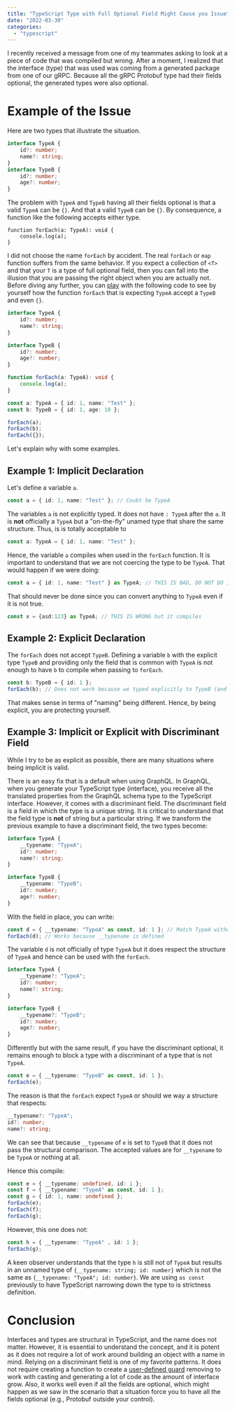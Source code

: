 ```yaml
---
title: "TypeScript Type with Full Optional Field Might Cause you Issue"
date: "2022-03-30"
categories:
  - "typescript"
---
```


I recently received a message from one of my teammates asking to look at a piece of code that was compiled but wrong. After a moment, I realized that the interface (type) that was used was coming from a generated package from one of our gRPC. Because all the gRPC Protobuf type had their fields optional, the generated types were also optional.

# Example of the Issue

Here are two types that illustrate the situation.

```typescript
interface TypeA {
    id?: number;
    name?: string;
}
interface TypeB {
    id?: number;
    age?: number;
}
```

The problem with `TypeA` and `TypeB` having all their fields optional is that a valid `TypeA` can be `{}`. And that a valid `TypeB` can be `{}`. By consequence, a function like the following accepts either type.

```
function forEach(a: TypeA): void {
    console.log(a);
}
```

I did not choose the name `forEach` by accident. The real `forEach` or `map` function suffers from the same behavior. If you expect a collection of `<T>` and that your `T` is a type of full optional field, then you can fall into the illusion that you are passing the right object when you are actually not. Before diving any further, you can [play](https://www.typescriptlang.org/play?#code/JYOwLgpgTgZghgYwgAgCoE8AOECCyDeAsAFDJnLAAmA-AFzIgCuAtgEbQDcJ5DczEdZAGcwUUAHMuxAL4kSoSLEQoM2AEIFu5KoKZtOWsnHED6e9lCmziJGIxAIwwAPYhkMZ1ACiiABYAKOHpVXABKegA3ZypNUnIEVyFnABsIADpk53FA0Ks5YgSQEWQgtCxcZABeAgpKegBGABpefnoAIlQIETbkaSlC4tZg8o1q-FqG5uMIBoAGXqlbTx8EALhcpe8-f1YN4g8t1f98aVygA) with the following code to see by yourself how the function `forEach` that is expecting `TypeA` accept a `TypeB` and even `{}`.

```typescript
interface TypeA {
    id?: number;
    name?: string;
}

interface TypeB {
    id?: number;
    age?: number;
}

function forEach(a: TypeA): void {
    console.log(a);
}

const a: TypeA = { id: 1, name: "Test" };
const b: TypeB = { id: 1, age: 10 };

forEach(a);
forEach(b);
forEach({});
```

Let's explain why with some examples.

## Example 1: Implicit Declaration

Let's define a variable `a`.

```typescript
const a = { id: 1, name: "Test" }; // Coubt be TypeA

``` 

The variables `a` is not explicitly typed. It does not have `: TypeA` after the `a`. It is **not** officially a `TypeA` but a "on-the-fly" unamed type that share the same structure. Thus, is is totally acceptable to 

```typescript
const a: TypeA = { id: 1, name: "Test" }; 
``` 

Hence, the variable `a` compiles when used in the `forEach` function. It is important to understand that we are not coercing the type to be `TypeA`. That would happen if we were doing:

```typescript
const a = { id: 1, name: "Test" } as TypeA; // THIS IS BAD, DO NOT DO IT but it compiles
```

That should never be done since you can convert anything to `TypeA` even if it is not true.

```typescript
const x = {asd:123} as TypeA; // THIS IS WRONG but it compiles
```

## Example 2: Explicit Declaration

The `forEach` does not accept `TypeB`. Defining a variable `b` with the explicit type `TypeB` and providing only the field that is common with `TypeA` is not enough to have `b` to compile when passing to `forEach`.

```typescript
const b: TypeB = { id: 1 };
forEach(b); // Does not work because we typed explicitly to TypeB (and having the right TypeB structure, hence no coearcing with as)
```

That makes sense in terms of "naming" being different. Hence, by being explicit, you are protecting yourself.

## Example 3: Implicit or Explicit with Discriminant Field

While I try to be as explicit as possible, there are many situations where being implicit is valid. 

There is an easy fix that is a default when using GraphQL. In GraphQL, when you generate your TypeScript type (interface), you receive all the translated properties from the GraphQL schema type to the TypeScript interface. However, it comes with a discriminant field. The discriminant field is a field in which the type is a unique string. It is critical to understand that the field type is **not** of string but a particular string. If we transform the previous example to have a discriminant field, the two types become:

```typescript {1,7}
interface TypeA {
    __typename: "TypeA";
    id?: number;
    name?: string;
}

interface TypeB {
    __typename: "TypeB";
    id?: number;
    age?: number;
}
```

With the field in place, you can write:

```typescript
const d = { __typename: "TypeA" as const, id: 1 }; // Match TypeA without specifying the type
forEach(d); // Works because __typename is defined
```
The variable `d` is not officially of type `TypeA` but it does respect the structure of `TypeA` and hence can be used with the `forEach`.

```typescript {1,7}
interface TypeA {
    __typename?: "TypeA";
    id?: number;
    name?: string;
}

interface TypeB {
    __typename?: "TypeB";
    id?: number;
    age?: number;
}
```

Differently but with the same result, if you have the discriminant optional, it remains enough to block a type with a discriminant of a type that is not `TypeA`.

```typescript
const e = { __typename: "TypeB" as const, id: 1 }; 
forEach(e);
```

The reason is that the `forEach` expect `TypeA` or should we way a structure that respects:

```typescript
__typename?: "TypeA";
id?: number;
name?: string;
```

We can see that because `__typename` of `e` is set to `TypeB` that it does not pass the structural comparison. The accepted values are for `__typename` to be `TypeA` or nothing at all.

Hence this compile:

```typescript
const e = { __typename: undefined, id: 1 }; 
const f = { __typename: "TypeA" as const, id: 1 }; 
const g = { id: 1, name: undefined }; 
forEach(e);
forEach(f);
forEach(g);
```

However, this one does not:

```typescript
const h = { __typename: "TypeA" , id: 1 }; 
forEach(g);
```

A keen observer understands that the type `h` is still not of `TypeA` but results in an unnamed type of `{__typename: string; id: number}` which is not the same as `{__typename: "TypeA"; id: number}`. We are using `as const` previously to have TypeScript narrowing down the type to is strictness definition.

# Conclusion
Interfaces and types are structural in TypeScript, and the name does not matter. However, it is essential to understand the concept, and it is potent as it does not require a lot of work around building an object with a name in mind. Relying on a discriminant field is one of my favorite patterns. It does not require creating a function to create a [user-defined guard](https://www.typescriptlang.org/docs/handbook/2/narrowing.html#using-type-predicates) removing to work with casting and generating a lot of code as the amount of interface grow. Also, it works well even if all the fields are optional, which might happen as we saw in the scenario that a situation force you to have all the fields optional (e.g., Protobuf outside your control).